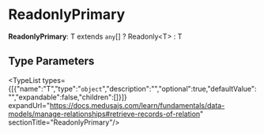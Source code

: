 
# ReadonlyPrimary

 **ReadonlyPrimary**: T extends `any`[] ? Readonly&#60;T&#62; : T

## Type Parameters

<TypeList types={[{"name":"T","type":"`object`","description":"","optional":true,"defaultValue":"","expandable":false,"children":[]}]} expandUrl="https://docs.medusajs.com/learn/fundamentals/data-models/manage-relationships#retrieve-records-of-relation" sectionTitle="ReadonlyPrimary"/>
